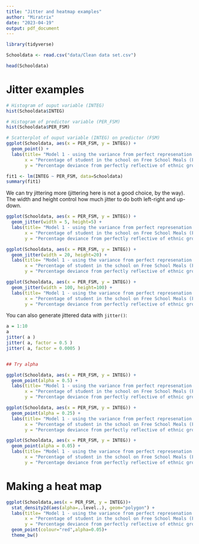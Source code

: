 ```yaml
---
title: "Jitter and heatmap examples"
author: "Miratrix"
date: "2023-04-19"
output: pdf_document
---
```


```r
library(tidyverse)

Schooldata <- read.csv("data/Clean data set.csv")

head(Schooldata)
```

# Jitter examples

```r
# Histogram of ouput variable (INTEG)
hist(Schooldata$INTEG)

# Histogram of predictor variable (PER_FSM)
hist(Schooldata$PER_FSM)

# Scatterplot of ouput variable (INTEG) on predictor (FSM)
ggplot(Schooldata, aes(x = PER_FSM, y = INTEG)) +
  geom_point() +
  labs(title= "Model 1 - using the variance from perfect represenation vs Free School Meals",
       x = "Percentage of student in the school on Free School Meals (FSM)",
       y = "Percentage deviance from perfectly reflective of ethnic groups in local area")

fit1 <- lm(INTEG ~ PER_FSM, data=Schooldata)
summary(fit1)
```

We can try jittering more (jittering here is not a good choice, by the way). The width and height control how much jitter to do both left-right and up-down.

```r

ggplot(Schooldata, aes(x = PER_FSM, y = INTEG)) +
  geom_jitter(width = 5, height=5) +
  labs(title= "Model 1 - using the variance from perfect represenation vs Free School Meals",
       x = "Percentage of student in the school on Free School Meals (FSM)",
       y = "Percentage deviance from perfectly reflective of ethnic groups in local area")

ggplot(Schooldata, aes(x = PER_FSM, y = INTEG)) +
  geom_jitter(width = 20, height=20) +
  labs(title= "Model 1 - using the variance from perfect represenation vs Free School Meals",
       x = "Percentage of student in the school on Free School Meals (FSM)",
       y = "Percentage deviance from perfectly reflective of ethnic groups in local area")

ggplot(Schooldata, aes(x = PER_FSM, y = INTEG)) +
  geom_jitter(width = 100, height=100) +
  labs(title= "Model 1 - using the variance from perfect represenation vs Free School Meals",
       x = "Percentage of student in the school on Free School Meals (FSM)",
       y = "Percentage deviance from perfectly reflective of ethnic groups in local area")

```

You can also generate jittered data with `jitter()`:

```r

a = 1:10
a
jitter( a )
jitter( a, factor = 0.5 )
jitter( a, factor = 0.0005 )


## Try alpha

ggplot(Schooldata, aes(x = PER_FSM, y = INTEG)) +
  geom_point(alpha = 0.5) +
  labs(title= "Model 1 - using the variance from perfect represenation vs Free School Meals",
       x = "Percentage of student in the school on Free School Meals (FSM)",
       y = "Percentage deviance from perfectly reflective of ethnic groups in local area")

ggplot(Schooldata, aes(x = PER_FSM, y = INTEG)) +
  geom_point(alpha = 0.25) +
  labs(title= "Model 1 - using the variance from perfect represenation vs Free School Meals",
       x = "Percentage of student in the school on Free School Meals (FSM)",
       y = "Percentage deviance from perfectly reflective of ethnic groups in local area")

ggplot(Schooldata, aes(x = PER_FSM, y = INTEG)) +
  geom_point(alpha = 0.05) +
  labs(title= "Model 1 - using the variance from perfect represenation vs Free School Meals",
       x = "Percentage of student in the school on Free School Meals (FSM)",
       y = "Percentage deviance from perfectly reflective of ethnic groups in local area")
```

# Making a heat map

```r
ggplot(Schooldata,aes(x = PER_FSM, y = INTEG))+
  stat_density2d(aes(alpha=..level..), geom="polygon") +
  labs(title= "Model 1 - using the variance from perfect represenation vs Free School Meals",
       x = "Percentage of student in the school on Free School Meals (FSM)",
       y = "Percentage deviance from perfectly reflective of ethnic groups in local area") +
  geom_point(colour="red",alpha=0.05)+
  theme_bw()

```
